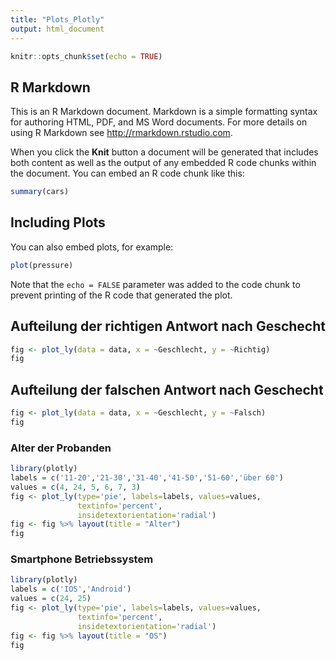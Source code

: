 ```yaml
---
title: "Plots_Plotly"
output: html_document
---
```


```r
knitr::opts_chunk$set(echo = TRUE)
```

## R Markdown

This is an R Markdown document. Markdown is a simple formatting syntax for authoring HTML, PDF, and MS Word documents. For more details on using R Markdown see <http://rmarkdown.rstudio.com>.

When you click the **Knit** button a document will be generated that includes both content as well as the output of any embedded R code chunks within the document. You can embed an R code chunk like this:

```r
summary(cars)
```

## Including Plots

You can also embed plots, for example:

```r
plot(pressure)
```

Note that the `echo = FALSE` parameter was added to the code chunk to prevent printing of the R code that generated the plot.

## Aufteilung der richtigen Antwort nach Geschecht

```r
fig <- plot_ly(data = data, x = ~Geschlecht, y = ~Richtig)
fig
```
## Aufteilung der falschen Antwort nach Geschecht

```r
fig <- plot_ly(data = data, x = ~Geschlecht, y = ~Falsch)
fig
```
### Alter der Probanden
```r
library(plotly)
labels = c('11-20','21-30','31-40','41-50','51-60','über 60')
values = c(4, 24, 5, 6, 7, 3)
fig <- plot_ly(type='pie', labels=labels, values=values, 
               textinfo='percent',
               insidetextorientation='radial')
fig <- fig %>% layout(title = "Alter")
fig
```
### Smartphone Betriebssystem
```r
library(plotly)
labels = c('IOS','Android')
values = c(24, 25)
fig <- plot_ly(type='pie', labels=labels, values=values, 
               textinfo='percent',
               insidetextorientation='radial')
fig <- fig %>% layout(title = "OS")
fig
```